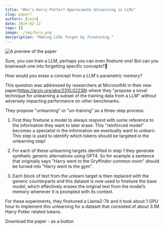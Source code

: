 ```yaml
---
title: "Who’s Harry Potter? Approximate Unlearning in LLMs"
slug: paper7
authors: [zain]
date: 2024-02-12
tags: []
image: ./img/hero.png
descpription: "Making LLMs forget by finetuning."
---
```

![A preview of the paper](./img/hero.png)

<!-- truncate -->


Sure, you can train a LLM, perhaps you can even finetune one! But can you brainwash one into forgetting specific concepts?🧠

How would you erase a concept from a LLM's parametric memory?

This question was addressed by researchers at MicrosoftAI in their new paper(https://arxiv.org/abs/2310.02238) where they "propose a novel technique for unlearning a subset of the training data from a LLM" without adversely impacting performance on other benchmarks.

They propose "unlearning" or "un-training" as a three-step process:

1. First they finetune a model to always respond with some reference to the information they want to later erase. This "reinforced model" becomes a specialist in the information we eventually want to unlearn. This step is used to identify which tokens should be targeted in the unlearning step!

2. For each of these unlearning targets identified in step 1 they generate synthetic generic alternatives using GPT4. So for example a sentence that originally says "Harry went to the Gryffindor common room" should be turned into "Harry went to the gym".

3. Each block of text from the unlearn target is then replaced with the generic counterparts and this dataset is now used to finetune the base model, which effectively erases the original text from the model’s memory whenever it is prompted with its context.

For these experiments, they finetuned a Llama2-7b and it took about 1 GPU hour to implement this unlearning for a dataset that consisted of about 3.1M Harry Potter related tokens.

<p>
  <DownloadButton link={require('./download/2310.02238.pdf').default}>Download the paper - as a button</DownloadButton>
</p>

<!-- We could create a specific template for Paper Review's -->

<WhatNext />
